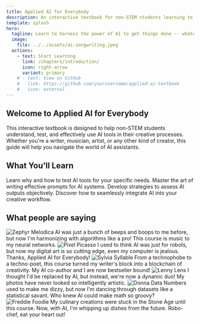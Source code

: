 ```yaml
---
title: Applied AI for Everybody
description: An interactive textbook for non-STEM students learning to test and evaluate AI tools.
template: splash
hero:
  tagline: Learn to harness the power of AI to get things done -- whatever that means for you!
  image:
    file: ../../assets/ai-songwriting.jpeg
  actions:
    - text: Start Learning
      link: /chapters/introduction/
      icon: right-arrow
      variant: primary
    # - text: View on GitHub
    #   link: https://github.com/yourusername/applied-ai-textbook
    #   icon: external
---
```




## Welcome to Applied AI for Everybody

This interactive textbook is designed to help non-STEM students understand, test, and effectively use AI tools in their creative processes. Whether you're a writer, musician, artist, or any other kind of creator, this guide will help you navigate the world of AI assistants.

## What You'll Learn

<CardGrid stagger>
	<Card title="AI Tool Testing" icon="magnifier">
		Learn why and how to test AI tools for your specific needs.
	</Card>
	<Card title="Prompt Crafting" icon="pencil">
		Master the art of writing effective prompts for AI systems.
	</Card>
	<Card title="Evaluation Techniques" icon="chart">
		Develop strategies to assess AI outputs objectively.
	</Card>
	<Card title="Creative Integration" icon="rocket">
		Discover how to seamlessly integrate AI into your creative workflow.
	</Card>
</CardGrid>

## What people are saying

<CardGrid>
<Card title="Zephyr Melodica">
  <Image src={zephyrTestimonial} alt="Zephyr Melodica" class="testimonial-image" />
  AI was just a bunch of beeps and boops to me before, but now I'm harmonizing with algorithms like a pro! This course is music to my neural networks.
</Card>
<Card title="Pixel Picasso">
  <Image src={picassoTestimonial} alt="Pixel Picasso" class="testimonial-image" />
  I used to think AI was just for robots, but now my digital art is so cutting edge, even my computer is jealous. Thanks, Applied AI for Everybody!
</Card>
<Card title="Sylvia Syllable">
  <Image src={sylviaTestimonial} alt="Sylvia Syllable" class="testimonial-image" />
  From a technophobe to a techno-poet, this course turned my writer's block into a blockchain of creativity. My AI co-author and I are now bestseller bound!
</Card>
<Card title="Lenny Lens">
  <Image src={lennyTestimonial} alt="Lenny Lens" class="testimonial-image" />
  I thought I'd be replaced by AI, but instead, we're now a dynamic duo! My photos have never looked so intelligently artistic.
</Card>
<Card title="Donna Data">
  <Image src={donnaTestimonial} alt="Donna Data" class="testimonial-image" />
  Numbers used to make me dizzy, but now I'm dancing through datasets like a statistical savant. Who knew AI could make math so groovy?
</Card>
<Card title="Freddie Foodie">
  <Image src={freddieTestimonial} alt="Freddie Foodie" class="testimonial-image" />
  My culinary creations were stuck in the Stone Age until this course. Now, with AI, I'm whipping up dishes from the future. Robo-chef, eat your heart out!
</Card>
</CardGrid>

